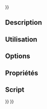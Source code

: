 <languages/>
{{UnfinishedDocu{{#translation:}}}}

{{Docnav/fr
|[[CAM_DressupTag/fr|Attache]]
|[[CAM_Fixture/fr|Fixation]]
|[[CAM_Workbench/fr|Atelier CAM]]
|IconL=CAM_DressupTag.svg
|IconR=CAM_Fixture.svg
|IconC=Workbench_CAM.svg
}}

{{GuiCommand/fr
|Name=CAM DressupZCorrect
|Name/fr=CAM Correction en Z
|MenuLocation=CAM → Finition du parcours → Correction de la profondeur en Z
|Workbenches=[[CAM_Workbench/fr|CAM]]
}}

==Description==

<span id="Usage"></span>
==Utilisation==

==Options==

<span id="Properties"></span>
==Propriétés==

<span id="Scripting"></span>
==Script==


{{Docnav/fr
|[[CAM_DressupTag/fr|Attache]]
|[[CAM_Fixture/fr|Fixation]]
|[[CAM_Workbench/fr|Atelier CAM]]
|IconL=CAM_DressupTag.svg
|IconR=CAM_Fixture.svg
|IconC=Workbench_CAM.svg
}}

{{CAM_Tools_navi{{#translation:}}}}
{{Userdocnavi{{#translation:}}}}